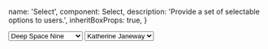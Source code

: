 
  name: 'Select',
  component: Select,
  description: 'Provide a set of selectable options to users.',
  inheritBoxProps: true,
}

<Showcase playroomPath="#?code=N4Igxg9gJgpiBcIA8BhCAbArgWwHYGcACSdfAXmACYBfQgBwEMooBLXAcwoG0AdEdBgCd2MPgF1aJAXXwxCgiAHcA4gzpk+A4aJAA+HrkKEkASVx1MAFwNGjAgEYx0GkADEWg-JcK4G2HTa2lhC4MC5ggiyWLGAM6HyBRv74+AwiLgAK6DAMsoQwuJYwgoQMhABucSxQPn4wAHQJhoQA9PrNpuZWhA5OLgAyud6+-nyEwaEudBD4USzlOoTJqel8-RAQANZE7Bs1wUswAIRjbQaBSADKTjBg3r3OfJeWAJ7ZY5VYYXyCMFB87VsxggdGiIQqcUw3xAv3+egASn8kC0QWDcIDbEhUSxwZ8oS4Xk50EoAQBNIlKZHYkIYoxY0E4wx46HsX4FAHKNm4KkMmkXFrXbJ3doXQW3azNOwMRyPEAZX4AM2KsMIzwgvyaQIm0Iic1i8RAiUOKTS0KyOTysiF3jKdEVyr+hC86oaTUCtOBvKZkOhAEYAQA5dWWAAWPLRHvpaIhXxclABlwgVjDKK9kep3tjfAAzACAKJDcOM9NemP4vgAFgBAHUYF4i3yOgKbsLzh00Fg8E7GLgKDRI88GGBNt2h9D8Ng4gaPXSACowAAe3kUMBY7BDlhcXgUHBrSfQNReSZ6LE2cgOvzAq4W+UnLFIAH5kfOlzPjIPh6Or1vJ+h0Cx8BDAEjSBJB4SYHEQKBWp-BcbFcE1aCgWZAk60QpCpRlFxyXwAAaQgTEIRR9xqf8z3GCB5Fua85BgO9SEaQ1JQwsAQ1uM9-mYoEzi4zFwNYSiRmheCPh9FxcAgMYHhcINxhDBhcG2RjWjfOl+JxGDhIZBCQDLaEJKk6U+jWHIb38UpiVCE5dNYVJ7GyGoeKQ5EP02SMBUsIc3P5DscHRNs6V8rt8B7PtqAHTzPxCscfynYDeKQF9l1XddNz4bcQnYGt5JtX5CCPTASjYIpfi8fAnxaJK3yuSKR2i790t-f9APijDjBQNjh3sCAF00lxiuKOtLAAWiKVjDKwvh51YiTiXYF4xm1MgAHJdWifVlqcjDUE6zZut6oT+sKQavGG6Z-3W-AJuMuUMD1K7dK25yOvY-a+r4AbSpGyB-CgBbdOkvg0F+-6VKgwLdrew6PuOr7hvwMAWAKK9rtlS5EeRxZbOlBywYSjyvPc1yMWRIL-O5FoyfwdoQFwkBFGqUN8AQLhswAdgAVlwtmADYAA5cN9AAGSgKwkIA">
  <Stack space="large" align="flex-start">
    <Select name="ships" label="Choose a series" value="1">
      <option value="1">Deep Space Nine</option>
      <option value="2">The Next Generation</option>
    </Select>
    <Select name="captains" label="Choose a captain" outline value="2">
      <option value="1">Katherine Janeway</option>
      <option value="2">Jean Luc Picard</option>
    </Select>
  </Stack>
</Showcase>

